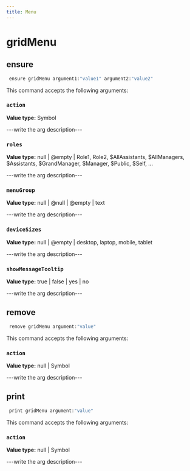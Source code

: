 ```yaml
---
title: Menu
---
```


# gridMenu

## ensure

```js filename="Terminal" copy
 ensure gridMenu argument1:"value1" argument2:"value2"
```

This command accepts the following arguments:

### `action`
**Value type:** Symbol

---write the arg description---

### `roles`
**Value type:** null | @empty | Role1, Role2, $AllAssistants, $AllManagers, $Assistants, $GrandManager, $Manager, $Public, $Self, ...

---write the arg description---

### `menuGroup`
**Value type:** null | @null | @empty | text

---write the arg description---

### `deviceSizes`
**Value type:** null | @empty | desktop, laptop, mobile, tablet

---write the arg description---

### `showMessageTooltip`
**Value type:** true | false | yes | no

---write the arg description---


## remove

```js filename="Terminal" copy
 remove gridMenu argument:"value"
```

This command accepts the following arguments:

### `action`
**Value type:** null | Symbol

---write the arg description---


## print

```js filename="Terminal" copy
 print gridMenu argument:"value"
```

This command accepts the following arguments:

### `action`
**Value type:** null | Symbol

---write the arg description---


